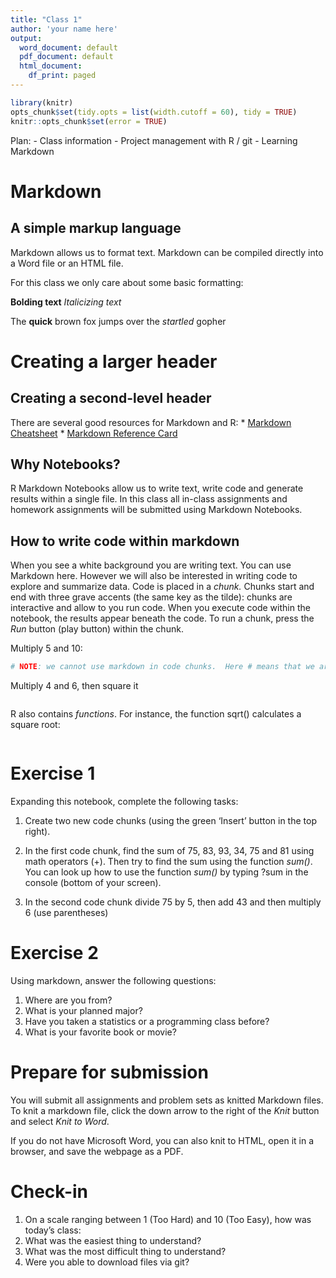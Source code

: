 ```yaml
---
title: "Class 1"
author: 'your name here'
output:
  word_document: default
  pdf_document: default
  html_document:
    df_print: paged
---
```


```r
library(knitr)
opts_chunk$set(tidy.opts = list(width.cutoff = 60), tidy = TRUE)
knitr::opts_chunk$set(error = TRUE)
```

Plan:
-   Class information
-   Project management with R / git
-   Learning Markdown

# Markdown

## A simple markup language

Markdown allows us to format text. Markdown can be compiled directly into a Word file or an HTML file.

For this class we only care about some basic formatting:

**Bolding text**
*Italicizing text*

The **quick** brown fox jumps over the *startled* gopher

# Creating a larger header

## Creating a second-level header

There are several good resources for Markdown and R: \* [Markdown Cheatsheet](https://www.rstudio.com/wp-content/uploads/2016/03/rmarkdown-cheatsheet-2.0.pdf) \* [Markdown Reference Card](https://www.rstudio.com/wp-content/uploads/2015/03/rmarkdown-reference.pdf)

## Why Notebooks?

R Markdown Notebooks allow us to write text, write code and generate results within a single file. In this class all in-class assignments and homework assignments will be submitted using Markdown Notebooks.

## How to write code within markdown

When you see a white background you are writing text. You can use Markdown here. However we will also be interested in writing code to explore and summarize data. Code is placed in a *chunk.* Chunks start and end with three grave accents (the same key as the tilde): chunks are interactive and allow to you run code. When you execute code within the notebook, the results appear beneath the code. To run a chunk, press the *Run* button (play button) within the chunk.

Multiply 5 and 10:

```r
# NOTE: we cannot use markdown in code chunks.  Here # means that we are creating a comment (notes that are not executable code).  We are not creating a header.
```

Multiply 4 and 6, then square it

```r

```

R also contains *functions*. For instance, the function sqrt() calculates a square root:

```r

```

# Exercise 1

Expanding this notebook, complete the following tasks:

1)  Create two new code chunks (using the green 'Insert' button in the top right).

2)  In the first code chunk, find the sum of 75, 83, 93, 34, 75 and 81 using math operators (+). Then try to find the sum using the function *sum()*. You can look up how to use the function *sum()* by typing ?sum in the console (bottom of your screen).

3)  In the second code chunk divide 75 by 5, then add 43 and then multiply 6 (use parentheses)

# Exercise 2

Using markdown, answer the following questions:

1)  Where are you from?
2)  What is your planned major?
3)  Have you taken a statistics or a programming class before?
4)  What is your favorite book or movie?

# Prepare for submission

You will submit all assignments and problem sets as knitted Markdown files. To knit a markdown file, click the down arrow to the right of the *Knit* button and select *Knit to Word*.

If you do not have Microsoft Word, you can also knit to HTML, open it in a browser, and save the webpage as a PDF.

# Check-in

1.  On a scale ranging between 1 (Too Hard) and 10 (Too Easy), how was today's class:
2.  What was the easiest thing to understand?
3.  What was the most difficult thing to understand?
4.  Were you able to download files via git? 
